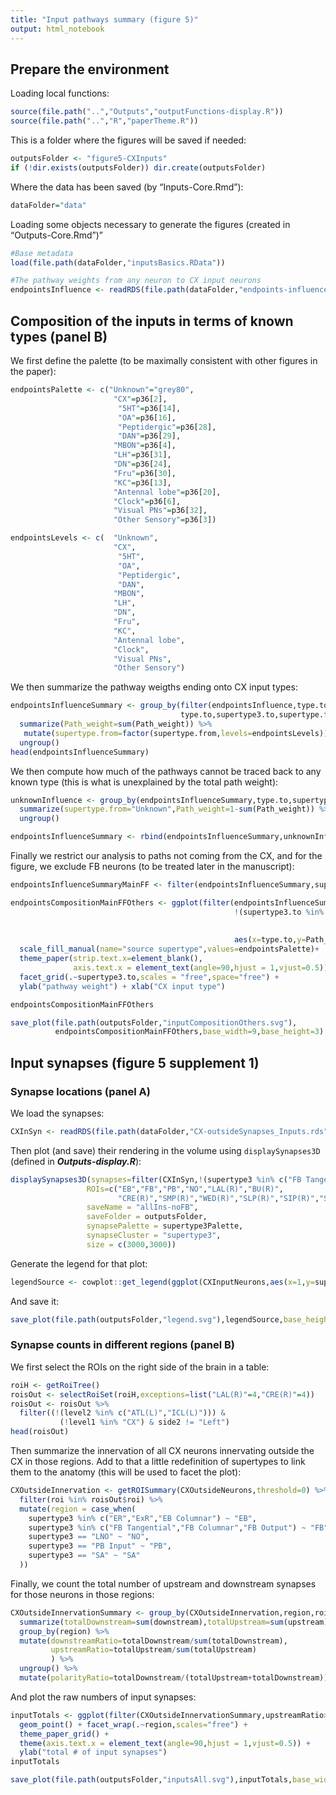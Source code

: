```yaml
---
title: "Input pathways summary (figure 5)"
output: html_notebook
---
```


## Prepare the environment

Loading local functions:
```r
source(file.path("..","Outputs","outputFunctions-display.R"))
source(file.path("..","R","paperTheme.R"))
```

This is a folder where the figures will be saved if needed:
```r
outputsFolder <- "figure5-CXInputs"
if (!dir.exists(outputsFolder)) dir.create(outputsFolder)
```

Where the data has been saved (by "Inputs-Core.Rmd"):
```r
dataFolder="data"
```

Loading some objects necessary to generate the figures (created in "Outputs-Core.Rmd")"
```r
#Base metadata
load(file.path(dataFolder,"inputsBasics.RData"))

#The pathway weights from any neuron to CX input neurons
endpointsInfluence <- readRDS(file.path(dataFolder,"endpoints-influence_Inputs.rds"))
```

## Composition of the inputs in terms of known types (panel B)
We first define the palette (to be maximally consistent with other figures in the paper):
```r
endpointsPalette <- c("Unknown"="grey80",
                       "CX"=p36[2],
                        "5HT"=p36[14],
                        "OA"=p36[16],
                        "Peptidergic"=p36[28],
                        "DAN"=p36[29],
                       "MBON"=p36[4],
                       "LH"=p36[31],
                       "DN"=p36[24],
                       "Fru"=p36[30],
                       "KC"=p36[13],
                       "Antennal lobe"=p36[20],
                       "Clock"=p36[6],
                       "Visual PNs"=p36[32],
                       "Other Sensory"=p36[3])

endpointsLevels <- c(  "Unknown",
                       "CX",
                        "5HT",
                        "OA",
                        "Peptidergic",
                        "DAN",
                       "MBON",
                       "LH",
                       "DN",
                       "Fru",
                       "KC",
                       "Antennal lobe",
                       "Clock",
                       "Visual PNs",
                       "Other Sensory")
```

We then summarize the pathway weigths ending onto CX input types:
```r
endpointsInfluenceSummary <- group_by(filter(endpointsInfluence,type.to %in% CXInputNeurons$type),
                                      type.to,supertype3.to,supertype.from) %>% 
  summarize(Path_weight=sum(Path_weight)) %>% 
   mutate(supertype.from=factor(supertype.from,levels=endpointsLevels)) %>% 
  ungroup()
head(endpointsInfluenceSummary)
```

We then compute how much of the pathways cannot be traced back to any known type (this is what is unexplained by the total path weight):

```r
unknownInfluence <- group_by(endpointsInfluenceSummary,type.to,supertype3.to) %>%
  summarize(supertype.from="Unknown",Path_weight=1-sum(Path_weight)) %>% 
  ungroup()

endpointsInfluenceSummary <- rbind(endpointsInfluenceSummary,unknownInfluence)

```
Finally we restrict our analysis to paths not coming from the CX, and for the figure, we exclude FB neurons (to be treated later in the manuscript):
```r
endpointsInfluenceSummaryMainFF <- filter(endpointsInfluenceSummary,supertype.from != "CX")

endpointsCompositionMainFFOthers <- ggplot(filter(endpointsInfluenceSummaryMainFF,
                                                  !(supertype3.to %in% c("FB Tangential","SA",
                                                                         "FB Output",
                                                                         "FB Columnar"))),
                                                  aes(x=type.to,y=Path_weight)) + geom_col(aes(fill=supertype.from)) +
  scale_fill_manual(name="source supertype",values=endpointsPalette)+
  theme_paper(strip.text.x=element_blank(),
              axis.text.x = element_text(angle=90,hjust = 1,vjust=0.5))+ 
  facet_grid(.~supertype3.to,scales = "free",space="free") + 
  ylab("pathway weight") + xlab("CX input type")

endpointsCompositionMainFFOthers
```

```r
save_plot(file.path(outputsFolder,"inputCompositionOthers.svg"),
          endpointsCompositionMainFFOthers,base_width=9,base_height=3)
```

## Input synapses (figure 5 supplement 1)

### Synapse locations (panel A)
We load the synapses:
```r
CXInSyn <- readRDS(file.path(dataFolder,"CX-outsideSynapses_Inputs.rds"))
```
Then plot (and save) their rendering in the volume using `displaySynapses3D` (defined in ***Outputs\outputFunctions-display.R***):
```r
displaySynapses3D(synapses=filter(CXInSyn,!(supertype3 %in% c("FB Tangential"))),
                 ROIs=c("EB","FB","PB","NO","LAL(R)","BU(R)",
                        "CRE(R)","SMP(R)","WED(R)","SLP(R)","SIP(R)","SPS(R)","IPS(R)"),
                 saveName = "allIns-noFB",
                 saveFolder = outputsFolder,
                 synapsePalette = supertype3Palette,
                 synapseCluster = "supertype3",
                 size = c(3000,3000))
```
Generate the legend for that plot:
```r
legendSource <- cowplot::get_legend(ggplot(CXInputNeurons,aes(x=1,y=supertype3)) + geom_point(aes(color=supertype3)) + theme_paper_map() + scale_color_manual(name="supertype",values=supertype3Palette))
```
And save it:
```r
save_plot(file.path(outputsFolder,"legend.svg"),legendSource,base_height = 3,base_width = 1)
```

### Synapse counts in different regions (panel B)
We first select the ROIs on the right side of the brain in a table:
```r
roiH <- getRoiTree()
roisOut <- selectRoiSet(roiH,exceptions=list("LAL(R)"=4,"CRE(R)"=4))
roisOut <- roisOut %>% 
  filter((!(level2 %in% c("ATL(L)","ICL(L)"))) & 
           (!level1 %in% "CX") & side2 != "Left") 
head(roisOut)
```
Then summarize the innervation of all CX neurons innervating outside the CX in those regions. Add to that a little redefinition of supertypes to link them to the anatomy (this will be used to facet the plot):
```r
CXOutsideInnervation <- getROISummary(CXOutsideNeurons,threshold=0) %>% 
  filter(roi %in% roisOut$roi) %>%
  mutate(region = case_when(
    supertype3 %in% c("ER","ExR","EB Columnar") ~ "EB",
    supertype3 %in% c("FB Tangential","FB Columnar","FB Output") ~ "FB",
    supertype3 == "LNO" ~ "NO",
    supertype3 == "PB Input" ~ "PB",
    supertype3 == "SA" ~ "SA"
  ))
```

Finally, we count the total number of upstream and downstream synapses for those neurons in those regions:
```r
CXOutsideInnervationSummary <- group_by(CXOutsideInnervation,region,roi) %>% 
  summarize(totalDownstream=sum(downstream),totalUpstream=sum(upstream)) %>% 
  group_by(region) %>%
  mutate(downstreamRatio=totalDownstream/sum(totalDownstream),
         upstreamRatio=totalUpstream/sum(totalUpstream)
         ) %>%
  ungroup() %>%
  mutate(polarityRatio=totalDownstream/(totalUpstream+totalDownstream))
```
And plot the raw numbers of input synapses:
```r
inputTotals <- ggplot(filter(CXOutsideInnervationSummary,upstreamRatio>0.01),aes(x=roi,y=totalUpstream)) +
  geom_point() + facet_wrap(.~region,scales="free") + 
  theme_paper_grid() + 
  theme(axis.text.x = element_text(angle=90,hjust = 1,vjust=0.5)) + 
  ylab("total # of input synapses")
inputTotals
```

```r
save_plot(file.path(outputsFolder,"inputsAll.svg"),inputTotals,base_width=6,base_height = 4)
```

